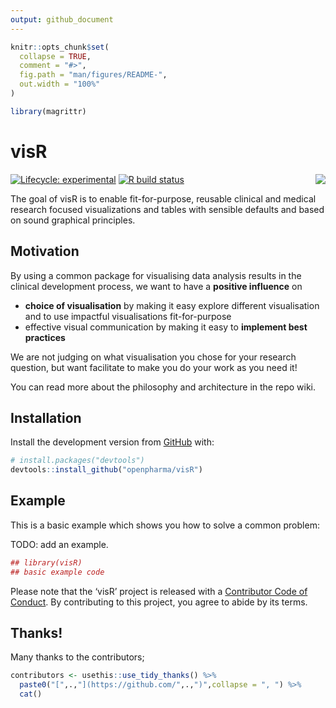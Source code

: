 ```yaml
---
output: github_document
---
```


<!-- README.md is generated from README.Rmd. Please edit that file -->

```r
knitr::opts_chunk$set(
  collapse = TRUE,
  comment = "#>",
  fig.path = "man/figures/README-",
  out.width = "100%"
)

library(magrittr)
```

# visR 

<img src="man/figures/logo.png" align="right" />

<!-- badges: start -->
[![Lifecycle: experimental](https://img.shields.io/badge/lifecycle-experimental-orange.svg)](https://www.tidyverse.org/lifecycle/#experimental)
[![R build status](https://github.com/openpharma/visR/workflows/R-CMD-check/badge.svg)](https://github.com/openpharma/visR/actions)
<!-- badges: end -->

The goal of visR is to enable fit-for-purpose, reusable clinical and medical research focused visualizations and tables 
with sensible defaults and based on sound graphical principles.

## Motivation
By using a common package for visualising data analysis results in the clinical development process, we want to have a **positive influence** on 

* **choice of visualisation** by making it easy explore different visualisation and to use impactful visualisations fit-for-purpose
* effective visual communication by making it easy to **implement best practices** 

We are not judging on what visualisation you chose for your research question, but want facilitate to make you do your work as you need it!

You can read more about the philosophy and architecture in the repo wiki.

## Installation

Install the development version from [GitHub](https://github.com/) with:

``` r
# install.packages("devtools")
devtools::install_github("openpharma/visR")
```

## Example

This is a basic example which shows you how to solve a common problem:

TODO: add an example. 

```r
## library(visR)
## basic example code
```

Please note that the 'visR' project is released with a [Contributor Code of Conduct](CODE_OF_CONDUCT.md). By contributing to this project, you agree to abide by its terms.

## Thanks!

Many thanks to the contributors;

```r
contributors <- usethis::use_tidy_thanks() %>%
  paste0("[",.,"](https://github.com/",.,")",collapse = ", ") %>%
  cat()
```
